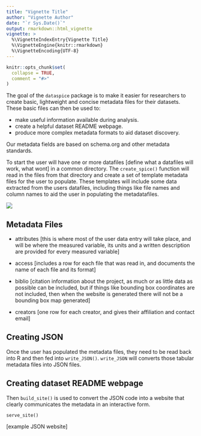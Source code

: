 ```yaml
---
title: "Vignette Title"
author: "Vignette Author"
date: "`r Sys.Date()`"
output: rmarkdown::html_vignette
vignette: >
  %\VignetteIndexEntry{Vignette Title}
  %\VignetteEngine{knitr::rmarkdown}
  %\VignetteEncoding{UTF-8}
---
```


```r
knitr::opts_chunk$set(
  collapse = TRUE,
  comment = "#>"
)
```

The goal of the `dataspice` package is to make it easier for researchers to create basic, lightweight and concise metadata files for their datasets. These basic files can then be used to:

 -   make useful information available during analysis.
 -   create a helpful dataset README webpage.
 -   produce more complex metadata formats to aid dataset discovery.

Our metadata fields are based on schema.org and other metadata standards.

To start the user will have one or more datafiles [define what a datafiles will work, what wont] in a common directory. 
The `create_spice()` function will read in the files from that directory and create a set of template metadata files for the user to populate. These templates will include some data extracted from the users datafiles, including things like file names and column names to aid the user in populating the metadatafiles. 

![](https://user-images.githubusercontent.com/6106733/40335756-444642e0-5d1a-11e8-8c33-0d3053441a79.png)

## Metadata Files

- attributes [this is where most of the user data entry will take place, and will be where the measured variable, its units and a written description are provided for every measured variable]

- access [includes a row for each file that was read in, and documents the name of each file and its format]
  
- biblio [citation information about the project, as much or as little data as possible can be included, but if things like bounding box coordinates are not included, then when the website is generated there will not be a bounding box map generated]
  
- creators [one row for each creator, and gives their affiliation and contact email]

## Creating JSON 

Once the user has populated the metadata files, they need to be read back into R and then fed into `write_JSON()`. `write_JSON` will converts those tabular metadata files into JSON files. 

## Creating dataset README webpage

Then `build_site()` is used to convert the JSON code into a website that clearly communicates the metadata in an interactive form. 

`serve_site()`

[example JSON website]

